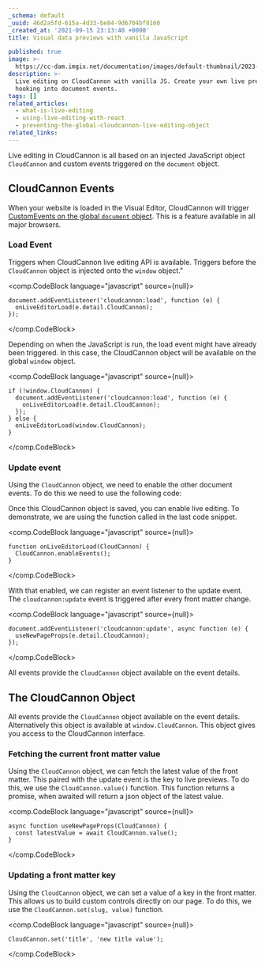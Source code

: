 ```yaml
---
_schema: default
_uuid: 46d2a5fd-615a-4d33-be84-9d6704bf8160
_created_at: '2021-09-15 23:13:40 +0000'
title: Visual data previews with vanilla JavaScript

published: true
image: >-
  https://cc-dam.imgix.net/documentation/images/default-thumbnail/2023-Q4/CloudCannon-Documentation-Thumbnail.png
description: >-
  Live editing on CloudCannon with vanilla JS. Create your own live previews by
  hooking into document events.
tags: []
related_articles:
  - what-is-live-editing
  - using-live-editing-with-react
  - preventing-the-global-cloudcannon-live-editing-object
related_links:
---
```

Live editing in CloudCannon is all based on an injected JavaScript object `CloudCannon` and custom events triggered on the `document` object.

## CloudCannon Events
When your website is loaded in the Visual Editor, CloudCannon will trigger [CustomEvents on the global `document` object](https://developer.mozilla.org/en-US/docs/Web/Events/Creating_and_triggering_events). This is a feature available in all major browsers.

### Load Event
Triggers when CloudCannon live editing API is available. Triggers before the `CloudCannon` object is  injected onto the `window` object."

<comp.CodeBlock language="javascript" source={null}>
```
document.addEventListener('cloudcannon:load', function (e) {
  onLiveEditorLoad(e.detail.CloudCannon);
});
```
</comp.CodeBlock>

Depending on when the JavaScript is run, the load event might have already been triggered. In this case, the CloudCannon object will be available on the global `window` object.

<comp.CodeBlock language="javascript" source={null}>
```
if (!window.CloudCannon) {
  document.addEventListener('cloudcannon:load', function (e) {
    onLiveEditorLoad(e.detail.CloudCannon);
  });
} else {
  onLiveEditorLoad(window.CloudCannon);
}
```
</comp.CodeBlock>

### Update event
Using the `CloudCannon` object, we need to enable the other document events. To do this we need to use the following code:

Once this CloudCannon object is saved, you can enable live editing. To demonstrate, we are using the function called in the last code snippet.

<comp.CodeBlock language="javascript" source={null}>
```
function onLiveEditorLoad(CloudCannon) {
  CloudCannon.enableEvents();
}
```
</comp.CodeBlock>

With that enabled, we can register an event listener to the update event. The `cloudcannon:update` event is triggered after every front matter change.

<comp.CodeBlock language="javascript" source={null}>
```
document.addEventListener('cloudcannon:update', async function (e) {
  useNewPageProps(e.detail.CloudCannon);
});
```
</comp.CodeBlock>

All events provide the `CloudCannon` object available on the event details.

## The CloudCannon Object
All events provide the `CloudCannon` object available on the event details. Alternatively this object is available at `window.CloudCannon`. This object gives you access to the CloudCannon interface.

### Fetching the current front matter value
Using the `CloudCannon` object, we can fetch the latest value of the front matter. This paired with the update event is the key to live previews. To do this, we use the `CloudCannon.value()` function. This function returns a promise, when awaited will return a json object of the latest value.

<comp.CodeBlock language="javascript" source={null}>
```
async function useNewPageProps(CloudCannon) {
  const latestValue = await CloudCannon.value();
}
```
</comp.CodeBlock>

### Updating a front matter key
Using the `CloudCannon` object, we can set a value of a key in the front matter. This allows us to build custom controls directly on our page. To do this, we use the `CloudCannon.set(slug, value)` function.

<comp.CodeBlock language="javascript" source={null}>
```
CloudCannon.set('title', 'new title value');
```
</comp.CodeBlock>
